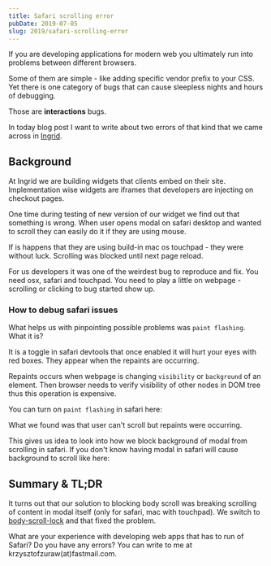 ```yaml
---
title: Safari scrolling error
pubDate: 2019-07-05
slug: 2019/safari-scrolling-error
---
```



If you are developing applications for modern web you ultimately run into problems between different
browsers.

Some of them are simple - like adding specific vendor prefix to your CSS. Yet there
is one category of bugs that can cause sleepless nights and hours of debugging.

Those are **interactions** bugs.

In today blog post I want to write about two errors of that kind that we came across in [Ingrid](https://www.ingrid.com).

## Background

At Ingrid we are building widgets that clients embed on their site. Implementation wise widgets are
iframes that developers are injecting on checkout pages.

One time during testing of new version of our widget we find out that something is wrong.
When user opens modal on safari desktop and wanted to scroll they can easily do it if they are using mouse.

If is happens that they are using build-in mac os touchpad - they were without luck. Scrolling was blocked until next page reload.

For us developers it was one of the weirdest bug to reproduce and fix. You need osx, safari and
touchpad. You need to play a little on webpage - scrolling or clicking to bug started show up.

### How to debug safari issues

What helps us with pinpointing possible problems was `paint flashing`. What it is?

It is a toggle in safari devtools that once enabled it will hurt your eyes with red boxes. They
appear when the repaints are occurring.

Repaints occurs when webpage is changing `visibility` or `background` of an element. Then browser
needs to verify visibility of other nodes in DOM tree thus this operation is expensive.

You can turn on `paint flashing` in safari here:

<BlogPostImage src="2019-07-05-repaint" alt="Repaints in safari" />

What we found was that user can't scroll but repaints were occurring.

This gives us idea to look into how we block background of modal from scrolling in safari.
If you don't know having modal in safari will cause background to scroll like here:

<BlogPostImage src="2019-07-05-body" alt="Safari scroll" />

## Summary & TL;DR

It turns out that our solution to blocking body scroll was breaking scrolling of content in modal
itself (only for safari, mac with touchpad).
We switch to [body-scroll-lock](https://github.com/willmcpo/body-scroll-lock#readme) and that fixed
the problem.

What are your experience with developing web apps that has to run of Safari? Do you have any errors?
You can write to me at krzysztofzuraw(at)fastmail.com.
